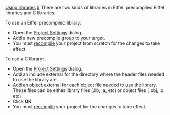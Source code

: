 [[Property:title|Using libraries]]
[[Property:weight|5]]
There are two kinds of libraries in Eiffel: precompiled Eiffel libraries and C libraries.

To use an Eiffel precompiled library:
* Open the [[Group Options|Project Settings]]  dialog. 
* Add a new precompile group to your target.
* You must [[Generating executables|recompile]]  your project from scratch for the changes to take effect. 

{{note| '''Note''': You can only use one precompiled library at a time in a project. To use more than one, you should precompile all the libraries you want to use together in a single precompiled library. }}

To use a C library:
* Open the [[Externals Options|Project Settings]]  dialog. 
* Add an include external for the directory where the header files needed to use the library are.
* Add an object external for each object file needed to use the library. These files can be either library files (.lib, .a, etc) or object files (.obj, .o, etc) 
* Click '''OK'''. 
* You must [[Generating executables|recompile]]  your project for the changes to take effect. 

{{seealso| '''See Also''' <br/>
[[Generating libraries|Creating libraries]]  <br/>
[[Adding a cluster|Adding classes and clusters from Eiffel libraries without precompiling the library]]  <br/>
[[C externals|Making C calls in Eiffel]]  }}




